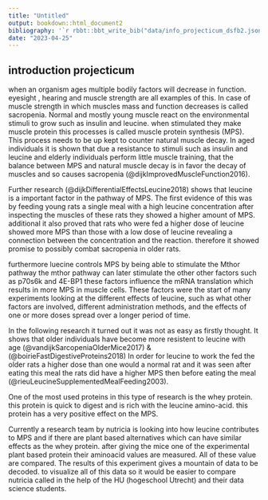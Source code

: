 ```yaml
---
title: "Untitled"
output: bookdown::html_document2
bibliography: '`r rbbt::bbt_write_bib("data/info_projecticum_dsfb2.json", overwrite = TRUE)`'
date: "2023-04-25"
---
```


## introduction projecticum

when an organism ages multiple bodily factors will decrease in function. eyesight , hearing and muscle strength are all examples of this. In case of muscle strength in which muscles mass and function decreases is called sacropenia. Normal and mostly young muscle react on the environmental stimuli to grow such as insulin and leucine. when stimulated they make muscle protein this processes is called muscle protein synthesis (MPS). This process needs to be up kept to counter natural muscle decay. In aged individuals it is shown that due a resistance to stimuli such as insulin and leucine and elderly individuals perform little muscle training, that the balance between MPS and natural muscle decay is in favor the decay of muscles and so causes sacropenia (@dijkImprovedMuscleFunction2016). 

Further research (@dijkDifferentialEffectsLeucine2018) shows that leucine is a important factor in the pathway of MPS. The first evidence of this was by feeding young rats a single meal with a high leucine concentration after inspecting the muscles of these rats they showed a higher amount of MPS. additional it also proved that rats who were fed a higher dose of leucine showed more MPS than those with a low dose of leucine revealing a connection between the concentration and the reaction. therefore it showed promise to possibly combat sacropenia in older rats.

furthermore luecine controls MPS by being able to stimulate the Mthor pathway the mthor pathway can later stimulate the other other factors such as p70s6k and 4E-BP1 these factors influence the mRNA translation which results in more MPS in muscle cells. These factors were the start of many experiments looking at the different effects of leucine, such as what other factors are involved, different administration methods, and the effects of one or more doses spread over a longer period of time.

In the following research it turned out it was not as easy as firstly thought. It shows that older individuals have become more resistent to leucine with age (@vandijkSarcopeniaOlderMice2017) & (@boirieFastDigestiveProteins2018) In order for leucine to work the fed the older rats a higher dose than one would a normal rat and it was seen after eating this meal the rats did have a higher MPS then before eating the meal (@rieuLeucineSupplementedMealFeeding2003).

One of the most used proteins in this type of research is the whey protein. this protein is quick to digest and is rich with the leucine amino-acid. this protein has a very positive effect on the MPS.
 
Currently a research team by nutricia is looking into how leucine contributes to MPS and if there are plant based alternatives which can have similar effects as the whey protein. after giving the mice one of the experimental plant based protein their aminoacid values are measured. All of these value are compared. The results of this experiment gives a mountain of data to be decoded. to visualize all of this data so it would be easier to compare nutricia called in the help of the HU (hogeschool Utrecht) and their data science students.  



